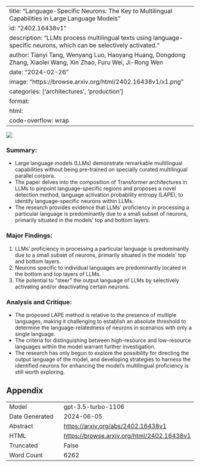 
---
title: "Language-Specific Neurons: The Key to Multilingual Capabilities in Large Language Models"
id: "2402.16438v1"
description: "LLMs process multilingual texts using language-specific neurons, which can be selectively activated."
author: Tianyi Tang, Wenyang Luo, Haoyang Huang, Dongdong Zhang, Xiaolei Wang, Xin Zhao, Furu Wei, Ji-Rong Wen
date: "2024-02-26"
image: "https://browse.arxiv.org/html/2402.16438v1/x1.png"
categories: ['architectures', 'production']
format:
  html:
    code-overflow: wrap
---

![](https://browse.arxiv.org/html/2402.16438v1/x1.png)

### Summary:
- Large language models (LLMs) demonstrate remarkable multilingual capabilities without being pre-trained on specially curated multilingual parallel corpora.
- The paper delves into the composition of Transformer architectures in LLMs to pinpoint language-specific regions and proposes a novel detection method, language activation probability entropy (LAPE), to identify language-specific neurons within LLMs.
- The research provides evidence that LLMs’ proficiency in processing a particular language is predominantly due to a small subset of neurons, primarily situated in the models’ top and bottom layers.

### Major Findings:
1. LLMs’ proficiency in processing a particular language is predominantly due to a small subset of neurons, primarily situated in the models’ top and bottom layers.
2. Neurons specific to individual languages are predominantly located in the bottom and top layers of LLMs.
3. The potential to “steer” the output language of LLMs by selectively activating and/or deactivating certain neurons.

### Analysis and Critique:
- The proposed LAPE method is relative to the presence of multiple languages, making it challenging to establish an absolute threshold to determine the language-relatedness of neurons in scenarios with only a single language.
- The criteria for distinguishing between high-resource and low-resource languages within the model warrant further investigation.
- The research has only begun to explore the possibility for directing the output language of the model, and developing strategies to harness the identified neurons for enhancing the model’s multilingual proficiency is still worth exploring.

## Appendix

|          |          |
|----------|----------|
| Model     | gpt-3.5-turbo-1106       |
| Date Generated     | 2024-06-05       |
| Abstract | [https://arxiv.org/abs/2402.16438v1](https://arxiv.org/abs/2402.16438v1)        |
| HTML     | [https://browse.arxiv.org/html/2402.16438v1](https://browse.arxiv.org/html/2402.16438v1)       |
| Truncated       | False       |
| Word Count       | 6262       |